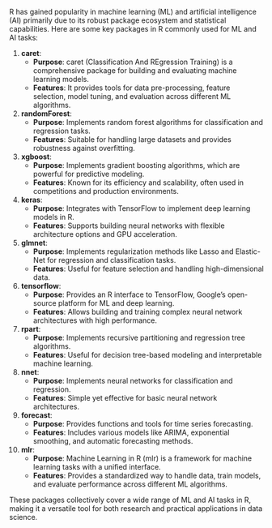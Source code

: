 R has gained popularity in machine learning (ML) and artificial intelligence (AI) primarily due to its robust package ecosystem and statistical capabilities. Here are some key packages in R commonly used for ML and AI tasks:

1.  **caret**:
    -   **Purpose**: caret (Classification And REgression Training) is a comprehensive package for building and evaluating machine learning models.
    -   **Features**: It provides tools for data pre-processing, feature selection, model tuning, and evaluation across different ML algorithms.
2.  **randomForest**:
    -   **Purpose**: Implements random forest algorithms for classification and regression tasks.
    -   **Features**: Suitable for handling large datasets and provides robustness against overfitting.
3.  **xgboost**:
    -   **Purpose**: Implements gradient boosting algorithms, which are powerful for predictive modeling.
    -   **Features**: Known for its efficiency and scalability, often used in competitions and production environments.
4.  **keras**:
    -   **Purpose**: Integrates with TensorFlow to implement deep learning models in R.
    -   **Features**: Supports building neural networks with flexible architecture options and GPU acceleration.
5.  **glmnet**:
    -   **Purpose**: Implements regularization methods like Lasso and Elastic-Net for regression and classification tasks.
    -   **Features**: Useful for feature selection and handling high-dimensional data.
6.  **tensorflow**:
    -   **Purpose**: Provides an R interface to TensorFlow, Google's open-source platform for ML and deep learning.
    -   **Features**: Allows building and training complex neural network architectures with high performance.
7.  **rpart**:
    -   **Purpose**: Implements recursive partitioning and regression tree algorithms.
    -   **Features**: Useful for decision tree-based modeling and interpretable machine learning.
8.  **nnet**:
    -   **Purpose**: Implements neural networks for classification and regression.
    -   **Features**: Simple yet effective for basic neural network architectures.
9.  **forecast**:
    -   **Purpose**: Provides functions and tools for time series forecasting.
    -   **Features**: Includes various models like ARIMA, exponential smoothing, and automatic forecasting methods.
10. **mlr**:
    -   **Purpose**: Machine Learning in R (mlr) is a framework for machine learning tasks with a unified interface.
    -   **Features**: Provides a standardized way to handle data, train models, and evaluate performance across different ML algorithms.

These packages collectively cover a wide range of ML and AI tasks in R, making it a versatile tool for both research and practical applications in data science.
